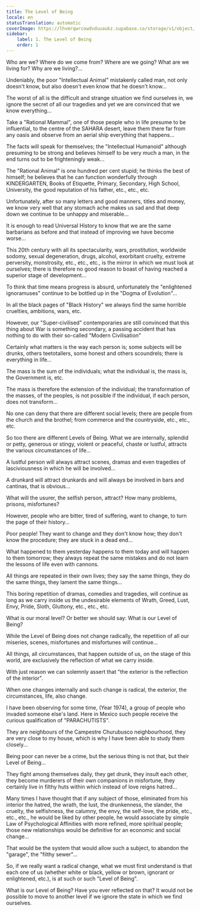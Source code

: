 ```yaml
---
title: The Level of Being
locale: en
statusTranslation: automatic
coverImage: https://lhvmrqwrcowdvduuaukz.supabase.co/storage/v1/object/public/strapi-uploads/small_cover-tratado-de-psicologia-revolucionaria.webp-5e15e1cec4e0ebebcde5d7fc7565d8fd.webp
sidebar:
    label: 1. The Level of Being
    order: 1
---
```

Who are we? Where do we come from? Where are we going? What are we living for? Why are we living?...

Undeniably, the poor "Intellectual Animal" mistakenly called man, not only doesn't know, but also doesn't even know that he doesn't know...

The worst of all is the difficult and strange situation we find ourselves in, we ignore the secret of all our tragedies and yet we are convinced that we know everything...

Take a "Rational Mammal", one of those people who in life presume to be influential, to the centre of the SAHARA desert, leave them there far from any oasis and observe from an aerial ship everything that happens...

The facts will speak for themselves; the "Intellectual Humanoid" although presuming to be strong and believes himself to be very much a man, in the end turns out to be frighteningly weak...

The "Rational Animal" is one hundred per cent stupid; he thinks the best of himself; he believes that he can function wonderfully through KINDERGARTEN, Books of Etiquette, Primary, Secondary, High School, University, the good reputation of his father, etc., etc., etc.

Unfortunately, after so many letters and good manners, titles and money, we know very well that any stomach ache makes us sad and that deep down we continue to be unhappy and miserable...

It is enough to read Universal History to know that we are the same barbarians as before and that instead of improving we have become worse...

This 20th century with all its spectacularity, wars, prostitution, worldwide sodomy, sexual degeneration, drugs, alcohol, exorbitant cruelty, extreme perversity, monstrosity, etc., etc., etc., is the mirror in which we must look at ourselves; there is therefore no good reason to boast of having reached a superior stage of development...

To think that time means progress is absurd, unfortunately the "enlightened ignoramuses" continue to be bottled up in the "Dogma of Evolution"...

In all the black pages of "Black History" we always find the same horrible cruelties, ambitions, wars, etc.

However, our "Super-civilised" contemporaries are still convinced that this thing about War is something secondary, a passing accident that has nothing to do with their so-called "Modern Civilisation"

Certainly what matters is the way each person is; some subjects will be drunks, others teetotallers, some honest and others scoundrels; there is everything in life...

The mass is the sum of the individuals; what the individual is, the mass is, the Government is, etc.

The mass is therefore the extension of the individual; the transformation of the masses, of the peoples, is not possible if the individual, if each person, does not transform...

No one can deny that there are different social levels; there are people from the church and the brothel; from commerce and the countryside, etc., etc., etc.

So too there are different Levels of Being. What we are internally, splendid or petty, generous or stingy, violent or peaceful, chaste or lustful, attracts the various circumstances of life...

A lustful person will always attract scenes, dramas and even tragedies of lasciviousness in which he will be involved...

A drunkard will attract drunkards and will always be involved in bars and cantinas, that is obvious...

What will the usurer, the selfish person, attract? How many problems, prisons, misfortunes?

However, people who are bitter, tired of suffering, want to change, to turn the page of their history...

Poor people! They want to change and they don't know how; they don't know the procedure; they are stuck in a dead end...

What happened to them yesterday happens to them today and will happen to them tomorrow; they always repeat the same mistakes and do not learn the lessons of life even with cannons.

All things are repeated in their own lives; they say the same things, they do the same things, they lament the same things...

This boring repetition of dramas, comedies and tragedies, will continue as long as we carry inside us the undesirable elements of Wrath, Greed, Lust, Envy, Pride, Sloth, Gluttony, etc., etc., etc.

What is our moral level? Or better we should say: What is our Level of Being?

While the Level of Being does not change radically, the repetition of all our miseries, scenes, misfortunes and misfortunes will continue...

All things, all circumstances, that happen outside of us, on the stage of this world, are exclusively the reflection of what we carry inside.

With just reason we can solemnly assert that "the exterior is the reflection of the interior".

When one changes internally and such change is radical, the exterior, the circumstances, life, also change.

I have been observing for some time, (Year 1974), a group of people who invaded someone else's land. Here in Mexico such people receive the curious qualification of "PARACHUTISTS".

They are neighbours of the Campestre Churubusco neighbourhood, they are very close to my house, which is why I have been able to study them closely...

Being poor can never be a crime, but the serious thing is not that, but their Level of Being...

They fight among themselves daily, they get drunk, they insult each other, they become murderers of their own companions in misfortune, they certainly live in filthy huts within which instead of love reigns hatred...

Many times I have thought that if any subject of those, eliminated from his interior the hatred, the wrath, the lust, the drunkenness, the slander, the cruelty, the selfishness, the calumny, the envy, the self-love, the pride, etc., etc., etc., he would be liked by other people, he would associate by simple Law of Psychological Affinities with more refined, more spiritual people; those new relationships would be definitive for an economic and social change...

That would be the system that would allow such a subject, to abandon the "garage", the "filthy sewer"...

So, if we really want a radical change, what we must first understand is that each one of us (whether white or black, yellow or brown, ignorant or enlightened, etc.), is at such or such "Level of Being".

What is our Level of Being? Have you ever reflected on that? It would not be possible to move to another level if we ignore the state in which we find ourselves.

